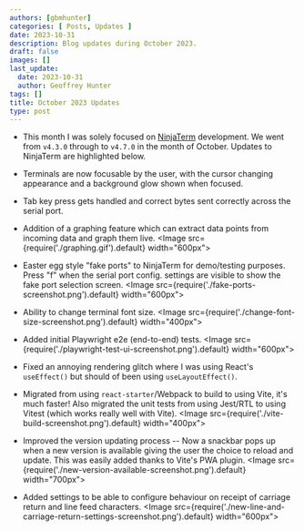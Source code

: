 ```yaml
---
authors: [gbmhunter]
categories: [ Posts, Updates ]
date: 2023-10-31
description: Blog updates during October 2023.
draft: false
images: []
last_update:
  date: 2023-10-31
  author: Geoffrey Hunter
tags: []
title: October 2023 Updates
type: post
---
```


* This month I was solely focused on [NinjaTerm](https://github.com/gbmhunter/NinjaTerm) development. We went from `v4.3.0` through to `v4.7.0` in the month of October. Updates to NinjaTerm are highlighted below.

* Terminals are now focusable by the user, with the cursor changing appearance and a background glow shown when focused.

* Tab key press gets handled and correct bytes sent correctly across the serial port.

* Addition of a graphing feature which can extract data points from incoming data and graph them live.
    <Image src={require('./graphing.gif').default} width="600px"></Image>

* Easter egg style "fake ports" to NinjaTerm for demo/testing purposes. Press "f" when the serial port config. settings are visible to show the fake port selection screen.
    <Image src={require('./fake-ports-screenshot.png').default} width="600px"></Image>

* Ability to change terminal font size.
    <Image src={require('./change-font-size-screenshot.png').default} width="400px"></Image>

* Added initial Playwright e2e (end-to-end) tests.
    <Image src={require('./playwright-test-ui-screenshot.png').default} width="600px"></Image>

* Fixed an annoying rendering glitch where I was using React's `useEffect()` but should of been using `useLayoutEffect()`.

* Migrated from using `react-starter`/Webpack to build to using Vite, it's much faster! Also migrated the unit tests from using Jest/RTL to using Vitest (which works really well with Vite).
    <Image src={require('./vite-build-screenshot.png').default} width="400px"></Image>

* Improved the version updating process -- Now a snackbar pops up when a new version is available giving the user the choice to reload and update. This was easily added thanks to Vite's PWA plugin.
    <Image src={require('./new-version-available-screenshot.png').default} width="700px"></Image>

* Added settings to be able to configure behaviour on receipt of carriage return and line feed characters.
    <Image src={require('./new-line-and-carriage-return-settings-screenshot.png').default} width="600px"></Image>

